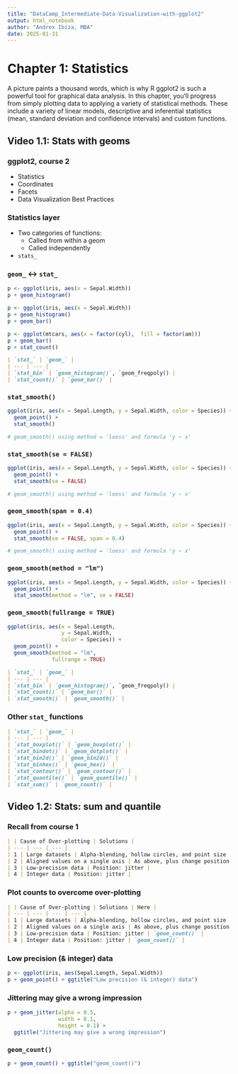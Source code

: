 ```yaml
---
title: "DataCamp_Intermediate-Data-Visualization-with-ggplot2"
output: html_notebook
author: "Andrex Ibiza, MBA"
date: 2025-01-31
---
```


# Chapter 1: Statistics
A picture paints a thousand words, which is why R ggplot2 is such a powerful tool for graphical data analysis. In this chapter, you’ll progress from simply plotting data to applying a variety of statistical methods. These include a variety of linear models, descriptive and inferential statistics (mean, standard deviation and confidence intervals) and custom functions.

## Video 1.1: Stats with geoms

### ggplot2, course 2
- Statistics
- Coordinates
- Facets
- Data Visualization Best Practices

### Statistics layer
- Two categories of functions:
    - Called from within a geom
    - Called independently
- `stats_`

### `geom_` <-> `stat_`
```r
p <- ggplot(iris, aes(x = Sepal.Width))
p + geom_histogram()
```

```r
p <- ggplot(iris, aes(x = Sepal.Width))
p + geom_histogram()
p + geom_bar()

```
```r
p <- ggplot(mtcars, aes(x = factor(cyl),  fill = factor(am)))
p + geom_bar()
p + stat_count()
```
```markdown
| `stat_` | `geom_` |
| --- | --- |
| `stat_bin` | `geom_histogram()`, `geom_freqpoly() |
| `stat_count()` | `geom_bar()` |
```

### `stat_smooth()`
```r
ggplot(iris, aes(x = Sepal.Length, y = Sepal.Width, color = Species)) +
  geom_point() +
  stat_smooth()

# geom_smooth() using method = 'loess' and formula 'y ~ x'
```
### `stat_smooth(se = FALSE)`
```r
ggplot(iris, aes(x = Sepal.Length, y = Sepal.Width, color = Species)) +
  geom_point() +
  stat_smooth(se = FALSE)

# geom_smooth() using method = 'loess' and formula 'y ~ x'
```

### `geom_smooth(span = 0.4)`
```r
ggplot(iris, aes(x = Sepal.Length, y = Sepal.Width, color = Species)) +
  geom_point() +
  stat_smooth(se = FALSE, span = 0.4)

# geom_smooth() using method = 'loess' and formula 'y ~ x'
```

### `geom_smooth(method = "lm")`
```r
ggplot(iris, aes(x = Sepal.Length, y = Sepal.Width, color = Species)) +
  geom_point() +
  stat_smooth(method = "lm", se = FALSE)
```

### `geom_smooth(fullrange = TRUE)`
```r
ggplot(iris, aes(x = Sepal.Length,
                 y = Sepal.Width,
                 color = Species)) +
  geom_point() +
  geom_smooth(method = "lm", 
              fullrange = TRUE)
```
```markdown
| `stat_` | `geom_` |
| --- | --- |
| `stat_bin` | `geom_histogram()`, `geom_freqpoly() |
| `stat_count()` | `geom_bar()` |
| `stat_smooth()` | `geom_smooth()` |
```
### Other `stat_` functions
```markdown
| `stat_` | `geom_` |
| --- | --- |
| `stat_boxplot()` | `geom_boxplot()` |
| `stat_bindot()` | `geom_dotplot()` |
| `stat_bin2d()` | `geom_bin2d()` |
| `stat_binhex()` | `geom_hex()` |
| `stat_contour()` | `geom_contour()` |
| `stat_quantile()` | `geom_quantile()` |
| `stat_sum()` | `geom_count()` |
```

## Video 1.2: Stats: sum and quantile

### Recall from course 1
```markdown
| | Cause of Over-plotting | Solutions |
| --- | --- | --- |
| 1 | Large datasets | Alpha-blending, hollow circles, and point size |
| 2 | Aligned values on a single axis | As above, plus change position |
| 3 | Low-precision data | Position: jitter |
| 4 | Integer data | Position: jitter |
```

### Plot counts to overcome over-plotting
```markdown
| | Cause of Over-plotting | Solutions | Here |
| --- | --- | --- | --- |
| 1 | Large datasets | Alpha-blending, hollow circles, and point size |
| 2 | Aligned values on a single axis | As above, plus change position |
| 3 | Low-precision data | Position: jitter | `geom_count()` |
| 4 | Integer data | Position: jitter | `geom_count()` |
```

### Low precision (& integer) data
```r
p <- ggplot(iris, aes(Sepal.Length, Sepal.Width))
p + geom_point() + ggtitle("Low precision (& integer) data")
```

### Jittering may give a wrong impression
```r
p + geom_jitter(alpha = 0.5,
                width = 0.1,
                height = 0.1) +
  ggtitle("Jittering may give a wrong impression")
```
### `geom_count()`
```r
p + geom_count() + ggtitle("geom_count()")
```





